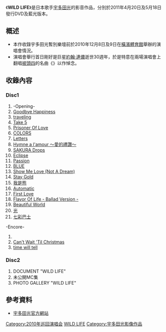 {{refimprove|time=2017-01-20T13:09:17+00:00}}
{{Infobox Album
| Name           = WILD LIFE
| Cover          = WildLife2011.jpg
| Type           = DVD
| Artist         = [[宇多田光|宇多田光]]
| Released       = 2011年4月20日（DVD）<br />2011年5月18日（藍光）
| Recorded       = 
| Genre          = 
| Length         = 
| Label          = [[EMI_Music_Japan|EMI Music Japan]]
| Producer       = 
| Reviews        = 
| Chart position = 
| Certification  = 
| Last album     = [[UTADA_UNITED_2006|UTADA UNITED 2006]]<br/>（2006年）
| This album     = '''WILD LIFE'''<br/>（2010年）
| Next album     = [[櫻花紛飛|櫻花紛飛]]<br/>（2012年）
}}

《'''WILD LIFE'''》是日本歌手[[宇多田光|宇多田光]]的影音作品，分別於2011年4月20日及5月18日發行DVD及藍光版本。

== 概述 ==
*本作收錄宇多田光暫別樂壇前於2010年12月8日及9日在[[橫濱體育館|橫濱體育館]]舉辦的演唱會情況。
*演唱會舉行首日剛好是巨星[[約翰·連儂|約翰·連儂]]逝世30週年，於是特意在兩場演唱會上翻唱[[披頭四|披頭四]]的名曲《{{link-en|Across The Universe|Across The Universe}}》以作悼念。

== 收錄內容 ==
=== Disc1 ===
#-Opening-
#[[Goodbye_Happiness|Goodbye Happiness]]
#[[traveling_(單曲)|traveling]]
#[[HEART_STATION|Take 5]]
#[[Prisoner_Of_Love|Prisoner Of Love]]
#[[COLORS_(單曲)|COLORS]]
#[[SAKURA_Drops/Letters|Letters]]
#[[愛的禮讚|Hymne a l'amour ～愛的禮讚～]]
#[[SAKURA_Drops/Letters|SAKURA Drops]]
#[[ULTRA_BLUE|Eclipse]]
#[[Passion_(宇多田光單曲)|Passion]]
#[[ULTRA_BLUE|BLUE]]
#[[Show_Me_Love_(Not_A_Dream)|Show Me Love (Not A Dream)]]
#[[HEART_STATION/Stay_Gold|Stay Gold]]
#[[我是熊|我是熊]]
#[[Automatic/time_will_tell|Automatic]]
#[[First_Love_(單曲)|First Love]]
#[[Flavor_Of_Life|Flavor Of Life - Ballad Version -]]
#[[Beautiful_World/Kiss_&_Cry|Beautiful World]]
#[[光_(宇多田光單曲)|光]]
#[[HEART_STATION|七彩巴士]]
-Encore-
#{{link-en|Across The Universe|Across The Universe}}
#[[Utada_Hikaru_SINGLE_COLLECTION_VOL.2|Can't Wait 'Til Christmas]]
#[[Automatic/time_will_tell|time will tell]]

=== Disc2 ===
#DOCUMENT "WILD LIFE"
#未公開MC集
#PHOTO GALLERY "WILD LIFE"

== 參考資料 ==
*[https://web.archive.org/web/20161113171411/http://www.utadahikaru.jp/disco/dvd14.htm 宇多田光官方網站]
{{Utada Hikaru}}

[[Category:2010年巡回演唱会|Category:2010年巡回演唱会]]
[[Category:現場專輯|WILD LIFE]]
[[Category:宇多田光影像作品|Category:宇多田光影像作品]]